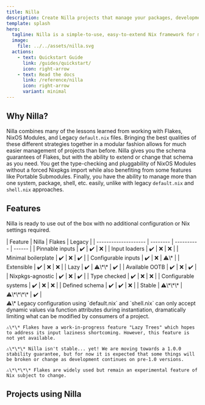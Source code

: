 ```yaml
---
title: Nilla
description: Create Nilla projects that manage your packages, development shells, systems, and more with Nix!
template: splash
hero:
  tagline: Nilla is a simple-to-use, easy-to-extend Nix framework for managing projects.
  image:
    file: ../../assets/nilla.svg
  actions:
    - text: Quickstart Guide
      link: /guides/quickstart/
      icon: right-arrow
    - text: Read the docs
      link: /reference/nilla
      icon: right-arrow
      variant: minimal
---
```



## Why Nilla?

Nilla combines many of the lessons learned from working with Flakes, NixOS Modules, and Legacy `default.nix` files. Bringing the best qualities of these different strategies together in a modular fashion allows for much easier management of projects than before. Nilla gives you the schema guarantees of Flakes, but with the ability to extend or change that schema as you need. You get the type-checking and pluggability of NixOS Modules without a forced Nixpkgs import while also benefiting from some features like Portable Submodules. Finally, you have the ability to manage more than one system, package, shell, etc. easily, unlike with legacy `default.nix` and `shell.nix` approaches.

## Features

Nilla is ready to use out of the box with no additional configuration or Nix settings required.

<div className="flex flex-col lg:flex-row gap-8">
  <div className="shrink-0">
    | Feature              | Nilla    | Flakes     | Legacy |
    | -------------------- | -------- | ---------- | ------ |
    | Pinnable inputs      | ✔️       | ✔️         | ❌     |
    | Input loaders        | ✔️       | ❌         | ❌     |
    | Minimal boilerplate  | ✔️       | ❌         | ✔️     |
    | Configurable inputs  | ✔️       | ❌         | ⚠️\*   |
    | Extensible           | ✔️       | ❌         | ❌     |
    | Lazy                 | ✔️       | ⚠️\*\*     | ✔️     |
    | Available OOTB       | ✔️       | ❌         | ✔️     |
    | Nixpkgs-agnostic     | ✔️       | ❌         | ✔️     |
    | Type checked         | ✔️       | ❌         | ❌     |
    | Configurable systems | ✔️       | ❌         | ❌     |
    | Defined schema       | ✔️       | ✔️         | ❌     |
    | Stable               | ⚠️\*\*\* | ⚠️\*\*\*\* | ✔️     |
  </div>
  <div className="lg:self-end">
    ⚠️\* Legacy configuration using `default.nix` and `shell.nix` can only accept dynamic values via function attributes during instantiation, dramatically limiting what can be modified by consumers of a project.

    ⚠️\*\* Flakes have a work-in-progress feature "Lazy Trees" which hopes to address its input laziness shortcoming. However, this feature is not yet available.

    ⚠️\*\*\* Nilla isn't stable... yet! We are moving towards a 1.0.0 stability guarantee, but for now it is expected that some things will be broken or change as development continues on pre-1.0 versions.

    ⚠️\*\*\*\* Flakes are widely used but remain an experimental feature of Nix subject to change.
  </div>
</div>

## Projects using Nilla

<CardGrid>
  <LinkCard
    title="arnarg/nilla-utils"
    href="https://github.com/arnarg/nilla-utils"
    description="Nilla modules and cli plugins to work with NixOS and home-manager configurations."
  />
  <LinkCard
    title="jakehamilton/config"
    href="https://github.com/jakehamilton/config"
    description="Nix configuration for packages, systems, and more."
  />
  <LinkCard
    title="nilla-nix/cli"
    href="https://github.com/nilla-nix/cli"
    description="The command line interface for working with Nilla projects."
  />
  <LinkCard
    title="nilla-nix/nilla.dev"
    href="https://github.com/nilla-nix/nilla.dev"
    description="The documentation website for Nilla."
  />
</CardGrid>
